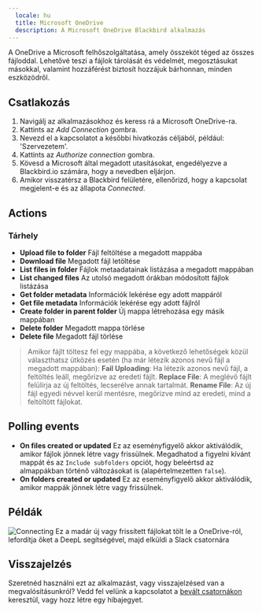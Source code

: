 ```yaml
---
  locale: hu
  title: Microsoft OneDrive
  description: A Microsoft OneDrive Blackbird alkalmazás
---
```


<LinkCard title="View on Github" target="_blank" href="https://github.com/bb-io/MicrosoftOneDrive" icon="github" />

A OneDrive a Microsoft felhőszolgáltatása, amely összeköt téged az összes fájloddal. Lehetővé teszi a fájlok tárolását és védelmét, megosztásukat másokkal, valamint hozzáférést biztosít hozzájuk bárhonnan, minden eszközödről.

## Csatlakozás

1. Navigálj az alkalmazásokhoz és keress rá a Microsoft OneDrive-ra.
2. Kattints az _Add Connection_ gombra.
3. Nevezd el a kapcsolatot a későbbi hivatkozás céljából, például: 'Szervezetem'.
4. Kattints az _Authorize connection_ gombra.
5. Kövesd a Microsoft által megadott utasításokat, engedélyezve a Blackbird.io számára, hogy a nevedben eljárjon.
6. Amikor visszatérsz a Blackbird felületére, ellenőrizd, hogy a kapcsolat megjelent-e és az állapota _Connected_.

## Actions

### Tárhely

- **Upload file to folder** Fájl feltöltése a megadott mappába
- **Download file** Megadott fájl letöltése
- **List files in folder** Fájlok metaadatainak listázása a megadott mappában
- **List changed files** Az utolsó megadott órákban módosított fájlok listázása
- **Get folder metadata** Információk lekérése egy adott mappáról
- **Get file metadata** Információk lekérése egy adott fájlról
- **Create folder in parent folder** Új mappa létrehozása egy másik mappában
- **Delete folder** Megadott mappa törlése
- **Delete file** Megadott fájl törlése

> Amikor fájlt töltesz fel egy mappába, a következő lehetőségek közül választhatsz ütközés esetén (ha már létezik azonos nevű fájl a megadott mappában):
**Fail Uploading**: Ha létezik azonos nevű fájl, a feltöltés leáll, megőrizve az eredeti fájlt.
**Replace File**: A meglévő fájlt felülírja az új feltöltés, lecserélve annak tartalmát.
**Rename File**: Az új fájl egyedi névvel kerül mentésre, megőrizve mind az eredeti, mind a feltöltött fájlokat.

## Polling events

- **On files created or updated** Ez az eseményfigyelő akkor aktiválódik, amikor fájlok jönnek létre vagy frissülnek. Megadhatod a figyelni kívánt mappát és az `Include subfolders` opciót, hogy beleértsd az almappákban történő változásokat is (alapértelmezetten `false`).
- **On folders created or updated** Ez az eseményfigyelő akkor aktiválódik, amikor mappák jönnek létre vagy frissülnek.

## Példák

![Connecting](https://raw.githubusercontent.com/bb-io/MicrosoftOneDrive/main/image/README/example_bird.png)
Ez a madár új vagy frissített fájlokat tölt le a OneDrive-ról, lefordítja őket a DeepL segítségével, majd elküldi a Slack csatornára

## Visszajelzés

Szeretnéd használni ezt az alkalmazást, vagy visszajelzésed van a megvalósításunkról? Vedd fel velünk a kapcsolatot a [bevált csatornákon](https://www.blackbird.io/) keresztül, vagy hozz létre egy hibajegyet.
